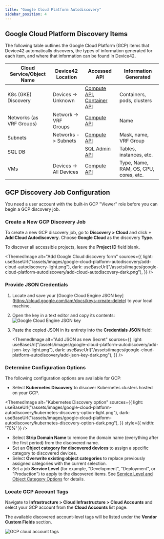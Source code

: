 ```yaml
---
title: "Google Cloud Platform Autodiscovery"
sidebar_position: 4
---
```



## Google Cloud Platform Discovery Items

The following table outlines the Google Cloud Platform (GCP) items that Device42 automatically discovers, the types of information generated for each item, and where that information can be found in Device42.

| Cloud Service/Object Name | Device42 Location | Accessed API | Information Generated |
|----------------------------|------------------------------|--------------|-----------------------|
| K8s (GKE) Discovery         | Devices -> Unknown           | [Compute API](https://www.googleapis.com/discovery/v1/apis/compute/v1/rest), [Container API](https://www.googleapis.com/discovery/v1/apis/container/v1/rest) | Containers, pods, clusters |
| Networks (as VRF Groups)    | Network -> VRF Groups        | [Compute API](https://www.googleapis.com/discovery/v1/apis/compute/v1/rest) | Name |
| Subnets                     | Networks -> Subnets          | [Compute API](https://www.googleapis.com/discovery/v1/apis/compute/v1/rest) | Mask, name, VRF Group |
| SQL DB                      |                              | [SQL Admin API](https://www.googleapis.com/discovery/v1/apis/sqladmin/v1beta4/rest) | Tables, instances, etc. |
| VMs                         | Devices -> All Devices       | [Compute API](https://www.googleapis.com/discovery/v1/apis/compute/v1/rest) | Type, Name, RAM, OS, CPU, cores, etc. |

## GCP Discovery Job Configuration

You need a user account with the built-in GCP "Viewer" role before you can begin a GCP discovery job.

### Create a New GCP Discovery Job

To create a new GCP discovery job, go to **Discovery > Cloud** and click **+ Add Cloud Autodiscovery**. Choose **Google Cloud** as the discovery **Type**.

To discover all accessible projects, leave the **Project ID** field blank. 

<ThemedImage
alt="Add Google Cloud discovery form"
sources={{
    light: useBaseUrl("/assets/images/google-cloud-platform-autodiscovery/add-cloud-autodiscovery-light.png"),
    dark: useBaseUrl("/assets/images/google-cloud-platform-autodiscovery/add-cloud-autodiscovery-dark.png"),
  }}
/>

### Provide JSON Credentials

1. Locate and save your [Google Cloud Engine JSON key] (https://cloud.google.com/iam/docs/keys-create-delete) to your local machine.
2. Open the key in a text editor and copy its contents:
  ![Google Cloud Engine JSON key](/assets/images/google-cloud-platform-autodiscovery/google-json-key.png)
3. Paste the copied JSON in its entirety into the **Credentials JSON** field:
  
    <ThemedImage
    alt="Add JSON as new Secret"
    sources={{
        light: useBaseUrl("/assets/images/google-cloud-platform-autodiscovery/add-json-key-light.png"),
        dark: useBaseUrl("/assets/images/google-cloud-platform-autodiscovery/add-json-key-dark.png"),
      }}
    />

### Determine Configuration Options

The following configuration options are available for GCP:

- Select **Kubernetes Discovery** to discover Kubernetes clusters hosted on your GCP.

<ThemedImage
alt="Kubernetes Discovery option"
sources={{
    light: useBaseUrl("/assets/images/google-cloud-platform-autodiscovery/kubernetes-discovery-option-light.png"),
    dark: useBaseUrl("/assets/images/google-cloud-platform-autodiscovery/kubernetes-discovery-option-dark.png"),
  }}
  style={{ width: '70%' }}
/>

- Select **Strip Domain Name** to remove the domain name (everything after the first period) from the discovered name.
- Set an **Object category for discovered devices** to assign a specific category to discovered devices.
- Select **Overwrite existing object categories** to replace previously assigned categories with the current selection.
- Set a job **Service Level** (for example, "Development", "Deployment", or "Production") to apply to the discovered items. See [Service Level and Object Category Options](index.mdx#service-level-and-object-category-options) for details.

### Locate GCP Account Tags

Navigate to **Infrastructure > Cloud Infrastructure > Cloud Accounts** and select your GCP account from the **Cloud Accounts** list page.

The available discovered account-level tags will be listed under the **Vendor Custom Fields** section.

![GCP cloud account tags](/assets/images/GCP-tags.png)

